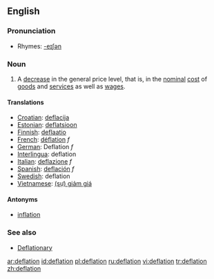 ==English==

===Pronunciation===
*Rhymes: [[Rhymes:English:-eɪʃǝn|-eɪʃǝn]]

===Noun===
{{wikipedia}}

{{en-noun}}

# {{economics}} A [[decrease]] in the general price level, that is, in the [[nominal]] [[cost]] of [[goods]] and [[services]] as well as [[wages]].

==== Translations ====
*[[Croatian]]: [[deflacija]]
*[[Estonian]]: [[deflatsioon]]
*[[Finnish]]: [[deflaatio]]
*[[French]]: [[déflation]] ''f''
*[[German]]: Deflation ''f''
*[[Interlingua]]: deflation
*[[Italian]]: [[deflazione]] ''f''
*[[Spanish]]: [[deflación]] ''f''
*[[Swedish]]: deflation
*[[Vietnamese]]: [[giảm giá|(sự) giảm giá]]

====Antonyms====
*[[inflation]]

===See also===
*[[Deflationary]]

[[ar:deflation]]
[[id:deflation]]
[[pl:deflation]]
[[ru:deflation]]
[[vi:deflation]]
[[tr:deflation]]
[[zh:deflation]]